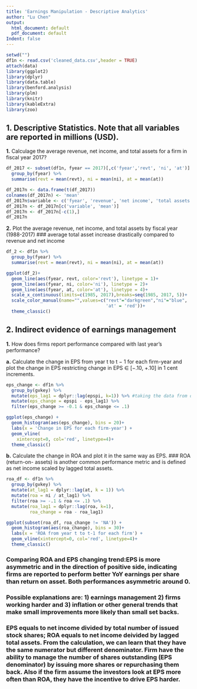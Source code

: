 ```yaml
---
title: 'Earnings Manipulation - Descriptive Analytics'
author: "Lu Chen"
output:
  html_document: default
  pdf_document: default
Indent: false
---
```


```r
setwd("")
df1n <- read.csv('cleaned_data.csv',header = TRUE)
attach(data)
library(ggplot2)
library(dplyr)
library(data.table)
library(benford.analysis)
library(plm)
library(knitr)
library(kableExtra)
library(zoo)
```


## 1. Descriptive Statistics. Note that all variables are reported in millions (USD).

**1.** Calculage the average revenue, net income, and total assets for a firm in fiscal year 2017?
```r
df_2017 <- subset(df1n, fyear == 2017)[,c('fyear','revt', 'ni', 'at')] %>% 
  group_by(fyear) %>% 
  summarise(revt = mean(revt), ni = mean(ni), at = mean(at)) 

df_2017n <- data.frame(t(df_2017))
colnames(df_2017n) <- 'mean'
df_2017n$variable <- c('fyear', 'revenue', 'net income', 'total assets')
df_2017n <- df_2017n[c('variable', 'mean')]
df_2017n <- df_2017n[-c(1),]
df_2017n
```

**2.** Plot the average revenue, net income, and total assets by fiscal year (1988-2017)
### average total asset increase drastically compared to revenue and net income
```r
df_2 <- df1n %>% 
  group_by(fyear) %>% 
  summarise(revt = mean(revt), ni = mean(ni), at = mean(at))

ggplot(df_2)+
  geom_line(aes(fyear, revt, color='revt'), linetype = 1)+
  geom_line(aes(fyear, ni, color='ni'), linetype = 2)+
  geom_line(aes(fyear, at, color='at'), linetype = 4)+
  scale_x_continuous(limits=c(1985, 2017),breaks=seq(1985, 2017, 5))+
  scale_color_manual(name="",values=c("revt"="darkgreen","ni"="blue", 
                                      'at' = 'red'))+
  theme_classic()
```

## 2. Indirect evidence of earnings management

**1.** How does firms report performance compared with last year’s performance?

**a.** Calculate the change in EPS from year t to t − 1 for each firm-year and plot the change in EPS restricting change in EPS ∈ [−.10, +.10] in 1 cent increments.
```r
eps_change <- df1n %>% 
  group_by(gvkey) %>% 
  mutate(eps_lag1 = dplyr::lag(epspi, k=1)) %>% #taking the data from one row above
  mutate(eps_change = epspi - eps_lag1) %>% 
  filter(eps_change >= -0.1 & eps_change <= .1)

ggplot(eps_change) +
  geom_histogram(aes(eps_change), bins = 20)+
  labs(x = 'Change in EPS for each firm-year') + 
  geom_vline(
    xintercept=0, col='red', linetype=4)+
  theme_classic()

```

**b.** Calculate the change in ROA and plot it in the same way as EPS. 
### ROA (return-on- assets) is another common performance metric and is defined as net income scaled by lagged total assets.

```r
roa_df <- df1n %>% 
  group_by(gvkey) %>% 
  mutate(at_lag1 = dplyr::lag(at, k = 1)) %>% 
  mutate(roa = ni / at_lag1) %>% 
  filter(roa >= -.1 & roa <= .1) %>% 
  mutate(roa_lag1 = dplyr::lag(roa, k=1),
         roa_change = roa - roa_lag1)

ggplot(subset(roa_df, roa_change != 'NA')) + 
  geom_histogram(aes(roa_change), bins = 30)+
  labs(x = 'ROA from year t to t-1 for each firm') + 
  geom_vline(xintercept=0, col='red', linetype=4)+
  theme_classic()
```
### Comparing ROA and EPS changing trend:EPS is more asymmetric and in the direction of positive side, indicating firms are reported to perform better YoY earnings per share than return on asset. Both performances asymmetric around 0.
### Possible explanations are: 1) earnings management 2) firms working harder and 3) inflation or other general trends that make small improvements more likely than small set backs.
### EPS equals to net income divided by total number of issued stock shares; ROA equals to net income deivided by lagged total assets. From the calculation, we can learn that they have the same numerator but different denominator. Firm have the ability to manage the number of shares outstanding (EPS denominator) by issuing more shares or repurchasing them back. Also if the firm assume the investors look at EPS more often than ROA, they have the incentive to drive EPS harder. 


